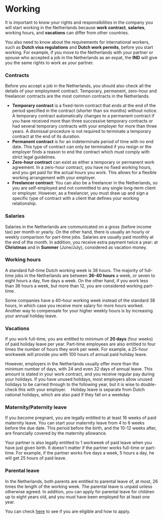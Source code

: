 # Working
It is important to know your rights and responsibilities in the company you will start working in the Netherlands because **work contract**, **salaries**, working hours, and **vacations** can differ from other countries.

You also need to know about the requirements for international workers, such as **Dutch visa regulations** and **Dutch work permits**, before you start working. For example, if you move to the Netherlands with your partner or spouse who accepted a job in the Netherlands as an expat, the **IND** will give you the same rights to work as your partner. 

### Contracts 
Before you accept a job in the Netherlands, you should also check all the details of your employment contract. Temporary, permanent, zero-hour and freelancer contracts are the most common contracts in the Netherlands. 

- **Temporary contract** is a fixed-term contract that ends at the end of the period specified in the contract (shorter than six months) without notice. A temporary contract automatically changes to a permanent contract if you have received more than three successive temporary contracts or had several temporary contracts with your employer for more than three years. A dismissal procedure is not required to terminate a temporary contract at the end of its duration.
- **Permanent contract** is for an indeterminate period of time with no end date. This type of contract can only be terminated if you resign or the employer finds a reason to end the contract which must comply with strict legal guidelines. 
- **Zero-hour contract** can exist as either a temporary or permanent work agreement. In a zero-hour contract, you have no fixed working hours, and you get paid for the actual hours you work. This allows for a flexible working arrangement with your employer. 
- **Freelancer contract**: You can also be a freelancer in the Netherlands, so you are self-employed and not committed to any single long-term client or employer. However, as a freelancer, you must draw up and sign a specific type of contract with a client that defines your working relationship.
### Salaries
Salaries in the Netherlands are communicated on a gross (before income tax) per month or yearly. On the other hand, there is usually an hourly or weekly comparison for part-time jobs. Salaries are usually paid monthly at the end of the month. In addition, you receive extra payment twice a year: at **Christmas** and in **Summer** (June/July), considered as vacation money.
### Working hours
A standard full-time Dutch working week is 38 hours. The majority of full-time jobs in the Netherlands are between **36-40 hours** a week, or seven to eight hours a day, five days a week. On the other hand, if you work less than 36 hours a week, but more than 12, you are considered working part-time. 

Some companies have a 40-hour working week instead of the standard 38 hours, in which case you receive more salary for more hours worked. Another way to compensate for your higher weekly hours is by increasing your annual holiday leave. 
### Vacations
If you work full-time, you are entitled to minimum of **20 days** (four weeks) of paid holiday leave per year. Part-time employees are also entitled to four times the number of hours they work per week. For example, a 25-hour workweek will provide you with 100 hours of annual paid holiday leave.

However, employers in the Netherlands usually offer more than the minimum number of days, with 24 and even 32 days of annual leave. This amount is stated in your work contract, and you receive regular pay during your holidays. If you have unused holidays, most employers allow unused holidays to be carried through to the following year, but it is wise to double-check this with your employer. 
 
<callout>
  Holiday leave is separate from Dutch national holidays, which are also paid if they fall on a weekday
</callout>

### Maternity/Paternity leave
If you become pregnant, you are legally entitled to at least 16 weeks of paid maternity leave. You can start your maternity leave from 4 to 6 weeks before the due date. This period before the birth, and the 10-12 weeks after, are financially covered by the maternity allowance. 

Your partner is also legally entitled to 1 workweek of paid leave when you have just given birth. It doesn't matter if the partner works full-time or part-time. For example, if the partner works five days a week, 5 hours a day, he will get 25 hours of paid leave. 
### Parental leave
In the Netherlands, both parents are entitled to parental leave of, at most, 26 times the length of the working week. The parental leave is unpaid unless otherwise agreed. In addition, you can apply for parental leave for children up to eight years old, and you must have been employed for at least one year.

You can check [here](https://www.government.nl/topics/parental-leave-for-partners/applying-for-parental-leave) to see if you are eligible and how to apply. 